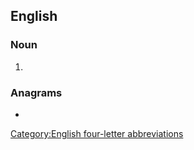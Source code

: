 ==English==

===Noun===
{{en-noun|?}}

# {{lb|en|military}} {{abbreviation of|en|[[air]] [[assault]]}}

===Anagrams===
* {{anagrams|en|a=aalst|Aalst|Atlas|Salta|atlas|salat|talas}}

[[Category:English four-letter abbreviations]]